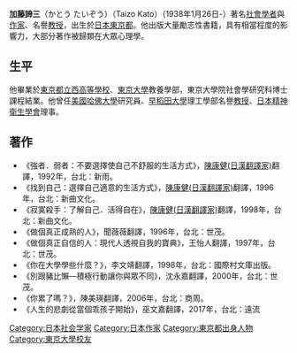 '''加藤諦三'''（かとう たいぞう）（Taizo Kato）（1938年1月26日-）著名[[社會學者|社會學者]]與[[作家|作家]]、名譽[[教授|教授]]，出生於[[日本|日本]][[東京都|東京都]]。他出版大量勵志性書籍，具有相當程度的影響力，大部分著作被歸類在大眾心理學。

== 生平 ==

他畢業於[[東京都立西高等學校|東京都立西高等學校]]、[[東京大學|東京大學]]教養學部，東京大學院社會學研究科博士課程結業。他曾任[[美國|美國]][[哈佛大學|哈佛大學]]研究員、[[早稻田大學|早稻田大學]]理工學部名譽[[教授|教授]]、[[日本精神衛生學會|日本精神衛生學會]]理事。

== 著作 ==
*《強者．弱者：不要選擇使自己不舒服的生活方式》，[[陳康健(日漢翻譯家)|陳康健(日漢翻譯家)]]翻譯，1992年，台北：新雨。
*《找到自己：選擇自己適意的生活方式》，[[陳康健(日漢翻譯家)|陳康健(日漢翻譯家)]]翻譯，1996年，台北：新曲文化。
*《寂寞殺手：了解自己．活得自在》，[[陳康健(日漢翻譯家)|陳康健(日漢翻譯家)]]翻譯，1998年，台北：新曲文化。
*《做個真正成熟的人》，聞薇薇翻譯，1996年，台北：世茂。
*《做個真正自信的人：現代人透視自我的寶典》，王怡人翻譯，1997年，台北：世茂。
*《你在大學學些什麼？》，李文靖翻譯，1998年，台北：國際村文庫出版。
*《別跟豬比懶—積極行動讓你與眾不同》，沈永嘉翻譯，2000年，台北：世茂。
*《你累了嗎？》，陳美瑛翻譯，2006年，台北：商周。
*《人生的悲劇從當個乖孩子開始》，巫文嘉翻譯，2017年，台北：遠流

{{DEFAULTSORT:Katou Taizou}}

[[Category:日本社会学家|Category:日本社会学家]]
[[Category:日本作家|Category:日本作家]]
[[Category:東京都出身人物|Category:東京都出身人物]]
[[Category:東京大學校友|Category:東京大學校友]]